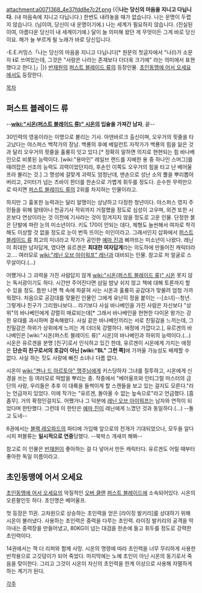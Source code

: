 attachment:a0071368_4e37fdd8e7c2f.png
{{|'''나는 당신의 마음을 지니고 다닙니다.'''
(내 마음속에 지니고 다닙니다.)
한번도 내려놓을 때가 없습니다.
나는 운명이 두렵지 않습니다.
(님이여, 당신이 내 운명이기에.)
나는 세계가 필요하지 않습니다.
(진실된 이여, 아름다운 당신이 내 세계이기에.)
달이 늘 의미해 왔던 게 무엇이든 그게 바로 당신이요.
해가 늘 부르게 될 노래가 바로 당신입니다.

-E.E.커밍스「나는 당신의 마음을 지니고 다닙니다[* 원문의 첫글자에서 "나(I)가 소문자 '''i'''로 쓰여있는데, 그것은 "사랑은 나라는 존재보다 더더욱 크기에" 라는 의미에서 표현했다고 한다.]」|}}
[[반재원]]의 [[퍼스트 블레이드 류]]의 등장인물. [[초인동맹에 어서 오세요]]에서도 등장한다.

[[목차]]
== 퍼스트 블레이드 류 ==
--'''[[wiki:"시온(퍼스트 블레이드 류)" 시온]]의 입술을 가져간 남자''', 끝--

30인력의 영웅이라는 이명으로 불리는 기사. 아덴바르크 출신이며, 오우거의 핏줄을 타고났다는 야스퍼스 백작가의 장남. 백룡의 후예 베일런트 자작가가 백룡의 힘을 잃은 것과 달리 오우거의 핏줄을 훌륭히 잇고 있다.[* 정확히 말하면 의지로 현현되는 힘 바나베인으로 비롯된 능력이다. [wiki:"용마인" 레일브 랜드를 지배한 용 중 하나인 스머그]를 때려잡은 선조의 능력도 괴력이었던지라, 후손인 이쪽도 오우거의 힘을 타고 난 베어울프라 불리는 것.] 그 명성에 걸맞게 괴력도 엄청난데, 맨손으로 성난 소의 뿔을 뿌리뽑아버리고, 2미터가 넘는 츠바이 한더를 한손으로 가볍게 휘두를 정도다. 순수한 무력만으로 따지면 [[퍼스트 블레이드 류]]의 2위를 차지하는 인물이라고.

하지만 그 흉포한 능력과는 달리 알맹이는 상냥하고 다정한 청년이다. 야스퍼스 영지 주민들을 위해 알테아나 천공기사 작위까지 거절했을 정도로 심성이 고우며, 외견 또한 시온보다 연상이라는 것 이전에 기사라는 것이 믿겨지지 않을 정도로 고운 인물. 단정한 붉은 단발에 파란 눈의 미소년이다. 키도 170이 안되는 데다, 체형도 늘씬해서 여자로 착각해도 이상할 것 없을 정도로 눈이 번뜩 뜨이는 미인이라고. 그래서인지 삽화에서 [[퍼스트 블레이드 류]] 최고의 미녀라고 작가가 공인한 [[예마 진]]과 삐까뜨는 미소년이 나왔다. 레닌이 최대한 남자답게, 였다면 유르겐은 '''최대한 여자답게'''라는 의도하에 만들어진 캐릭터라고…. 여러모로 [[wiki:"레닌 오브 아이워프" 레닌]]과 대비되는 인물. 참고로 저 얼굴로 스무살이다.(…) 

어쨌거나 그 괴력을 가진 사람답지 않게 [[wiki:"시온(퍼스트 블레이드 류)" 시온]] 못지 않는 독서광이기도 하다. 시간만 주어진다면 삼일 밤낮 쉬지 않고 책에 대해 토론까지 할 수 있을 정도. 틈만 나면 책 속에 파묻혀 사는 시온과 훌륭히 공감대가 맞물려 엄청 가까워졌다. 처음으로 공감대를 맞물린 인물인 그에게 유난히 정을 붙이는 --[소녀]--청년. 그렇게나 친구가 그리웠나보다… 라기보다 사실 바나베인을 가진 사람은 자신보다 "상위"의 바나베인에게 강렬히 매료되는데[* 그래서 바나베인을 현현한 다이몬 왕가는 강한 유대를 과시하며 결속해왔다. 사실 같은 바나베인끼리는 서로 친밀감을 느끼는데, 그 친밀감은 하위가 상위에게 느끼는 게 더더욱 강렬하다. 애정에 가깝다고.], 유르겐의 바나베인은 [wiki:"시온(퍼스트 블레이드 류)" 시온]의 바나베인과 하위의 능력이다.(…) 시온은 유르겐을 분명 [친구]로서 인식하고 있긴 한데, 유르겐이 시온에게 가지는 애정은 '''단순히 친구로서의 호감이 아닌 [wiki:"BL" 그런 쪽]'''에 가까울 가능성도 배제할 수 없다. 사실 하는 짓도 사랑에 빠진 소녀나 다름 없다. 

시온이 [[wiki:"젠나 드 아르토아" 맹주님]]에게 키스당하자 그녀를 질투하고, 시온에게 신경을 쓰는 등 여러모로 떡밥을 뿌리는 중. 작중에서 "베어울프와 인티그럴 마스터의 금단의 사랑, 우리들은 추후 이 대륙을 들썩이게 할 스캔들을 보고 있는 걸지도 모른다."라는 언급까지 있었다. 이에 작가는 "유르겐, 돌아올 수 없는 늪속으로"라고 언급했다. [흠좀무]. 거의 확정인걸지도. 어쨌거나 그 덕분에 [[레닌 오브 아이워프]]는 남자와 연적이 되었다며 한탄했다. 그런데 이 한탄은 [[예마 진]]이 레닌에게 느꼈던 것과 동일하다.(…) --돌고 도네--

6권에서는 [[블랙 레오파드]]의 파티에 가입해 앞으로의 전개가 기대되었으나, 모두들 알다시피 퍼블류는 '''일시적으로 연중'''당했다. --북박스 개새끼 해봐--

참고로 이 인물은 [[반재원]]이 좋아하는 걸 다 넣어서 만든 캐릭터다. 유르겐도 어릴 때부터 좋아한 독일 이름이라고.

== 초인동맹에 어서 오세요 ==
[[초인동맹에 어서 오세요]]의 악질적인 [[오버 클랜]] [[퍼스트 블레이드]]에 소속되어있다. 시온의 오른팔인듯 하다.
초인명은 베어울프.

첫 등장은 11권. 고차원으로 상승하는 초인력을 얻은 [라이징 발키리]를 상대하기 위해 시온이 불러냈다.
사용하는 초인력은 중력을 다루는 초인력. 라이징 발키리의 공격을 막아내는 중력장을 만들어냈고, 80KG이 넘는 대검을 한손에 들고 휘두를 정도로 강력한 초인력이다.

14권에서는 잭 더 리퍼와 함께 사망. 시온의 명령에 따라 초인력을 너무 무리하게 사용한 반작용으로 고깃덩이가 되어 죽었다. 마지막에는 노예 초인이 아닌 시온의 동기로서 죽음을 맞이한다. 그리고 그것이 시온이 자신의 초인력을 한계 이상으로 사용해 자멸하게 하는 계기가 된다.

[[각주]]
